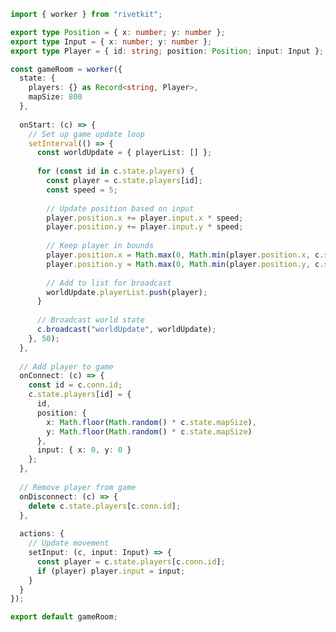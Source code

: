 ```typescript
import { worker } from "rivetkit";

export type Position = { x: number; y: number };
export type Input = { x: number; y: number };
export type Player = { id: string; position: Position; input: Input };

const gameRoom = worker({
  state: {
    players: {} as Record<string, Player>,
    mapSize: 800
  },
  
  onStart: (c) => {
    // Set up game update loop
    setInterval(() => {
      const worldUpdate = { playerList: [] };
      
      for (const id in c.state.players) {
        const player = c.state.players[id];
        const speed = 5;
        
        // Update position based on input
        player.position.x += player.input.x * speed;
        player.position.y += player.input.y * speed;
        
        // Keep player in bounds
        player.position.x = Math.max(0, Math.min(player.position.x, c.state.mapSize));
        player.position.y = Math.max(0, Math.min(player.position.y, c.state.mapSize));
        
        // Add to list for broadcast
        worldUpdate.playerList.push(player);
      }
      
      // Broadcast world state
      c.broadcast("worldUpdate", worldUpdate);
    }, 50);
  },
  
  // Add player to game
  onConnect: (c) => {
    const id = c.conn.id;
    c.state.players[id] = { 
      id, 
      position: {
        x: Math.floor(Math.random() * c.state.mapSize),
        y: Math.floor(Math.random() * c.state.mapSize)
      },
      input: { x: 0, y: 0 }
    };
  },
  
  // Remove player from game
  onDisconnect: (c) => {
    delete c.state.players[c.conn.id];
  },
  
  actions: {
    // Update movement
    setInput: (c, input: Input) => {
      const player = c.state.players[c.conn.id];
      if (player) player.input = input;
    }
  }
});

export default gameRoom;
```

